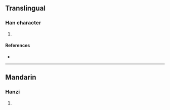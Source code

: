 {{character info/new}}
==Translingual==

===Han character===
{{Han char|rn=96|rad=玉|as=08|sn=12|four=16141|canj=MGAYK|ids=⿰𤣩旻}}

# {{defn|Han|sort=玉08}}

====References====
* {{Han ref|kx=0734.130|dkj=21052|hdz=21122.020|uh=741D|ud=29725|bh=DAA7|bd=55975}}

----

==Mandarin==

===Hanzi===
{{cmn-hanzi|pin=[[wén]] ([[wen2]])|wg=wen<sup>2</sup>}}

# {{defn|lang=cmn|sort=玉08}}